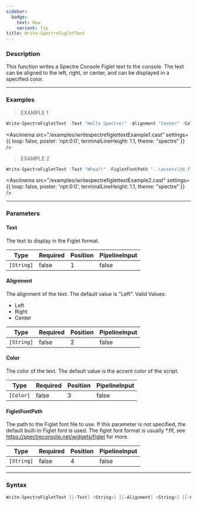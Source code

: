 ```yaml
---
sidebar:
  badge:
    text: New
    variant: tip
title: Write-SpectreFigletText
---
```





### Description

This function writes a Spectre Console Figlet text to the console. The text can be aligned to the left, right, or center, and can be displayed in a specified color.

---

### Examples
> EXAMPLE 1

```powershell
Write-SpectreFigletText -Text "Hello Spectre!" -Alignment "Center" -Color "Red"
```
<Asciinema
    src="/examples/writespectrefiglettextExample1.cast"
    settings={{
        loop: false,
        poster: 'npt:0:0',
        terminalLineHeight: 1.1,
        theme: "spectre"
    }}
/>
> EXAMPLE 2

```powershell
Write-SpectreFigletText -Text "Whoa?!" -FigletFontPath "..\assets\3d.flf"
```
<Asciinema
    src="/examples/writespectrefiglettextExample2.cast"
    settings={{
        loop: false,
        poster: 'npt:0:0',
        terminalLineHeight: 1.1,
        theme: "spectre"
    }}
/>

---

### Parameters
#### **Text**
The text to display in the Figlet format.

|Type      |Required|Position|PipelineInput|
|----------|--------|--------|-------------|
|`[String]`|false   |1       |false        |

#### **Alignment**
The alignment of the text. The default value is "Left".
Valid Values:

* Left
* Right
* Center

|Type      |Required|Position|PipelineInput|
|----------|--------|--------|-------------|
|`[String]`|false   |2       |false        |

#### **Color**
The color of the text. The default value is the accent color of the script.

|Type     |Required|Position|PipelineInput|
|---------|--------|--------|-------------|
|`[Color]`|false   |3       |false        |

#### **FigletFontPath**
The path to the Figlet font file to use. If this parameter is not specified, the default built-in Figlet font is used.
The figlet font format is usually *.flf, see https://spectreconsole.net/widgets/figlet for more.

|Type      |Required|Position|PipelineInput|
|----------|--------|--------|-------------|
|`[String]`|false   |4       |false        |

---

### Syntax
```powershell
Write-SpectreFigletText [[-Text] <String>] [[-Alignment] <String>] [[-Color] <Color>] [[-FigletFontPath] <String>] [<CommonParameters>]
```
